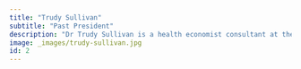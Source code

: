 ```yaml
---
title: "Trudy Sullivan"
subtitle: "Past President"
description: "Dr Trudy Sullivan is a health economist consultant at the Dunedin School of Medicine, and a lecturer in the Department of Preventive and Social Medicine, University of Otago. Trudy's main research interests lie in the areas of health economics and programme evaluation, public health and wellbeing, and the use of multi-criteria decision analysis (MCDA) in priority-setting."
image: _images/trudy-sullivan.jpg
id: 2
---
```

